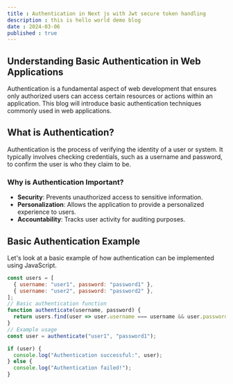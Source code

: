 ```yaml
---
title : Authentication in Next js with Jwt secure token handling
description : this is hello world demo blog
date : 2024-03-06
published : true
---
```


## Understanding Basic Authentication in Web Applications 

Authentication is a fundamental aspect of web development that ensures only authorized users can access certain resources or actions within an application. This blog will introduce basic authentication techniques commonly used in web applications.

## What is Authentication?

Authentication is the process of verifying the identity of a user or system. It typically involves checking credentials, such as a username and password, to confirm the user is who they claim to be.

### Why is Authentication Important?

- **Security**: Prevents unauthorized access to sensitive information.
- **Personalization**: Allows the application to provide a personalized experience to users.
- **Accountability**: Tracks user activity for auditing purposes.

## Basic Authentication Example

Let's look at a basic example of how authentication can be implemented using JavaScript.


```js title="auth.js" showLineNumbers
const users = [
  { username: "user1", password: "password1" },
  { username: "user2", password: "password2" },
];
// Basic authentication function
function authenticate(username, password) {
  return users.find(user => user.username === username && user.password === password);
}
// Example usage
const user = authenticate("user1", "password1");

if (user) {
  console.log("Authentication successful:", user);
} else {
  console.log("Authentication failed!");
}
```